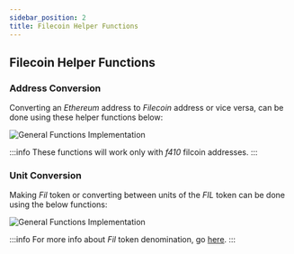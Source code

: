 ```yaml
---
sidebar_position: 2
title: Filecoin Helper Functions
---
```


## Filecoin Helper Functions

### Address Conversion

Converting an *Ethereum* address to *Filecoin* address or vice versa, can be done using these helper functions below:

![General Functions Implementation](_static/img/Filecoin_Address_Conversion.png)

:::info
These functions will work only with *f410* filcoin addresses.
:::

### Unit Conversion

Making *Fil* token or converting between units of the *FIL* token can be done using the below functions:

![General Functions Implementation](_static/img/Filecoin_Unit_Conversion.png)

:::info
For more info about *Fil* token denomination, go [here](https://docs.filecoin.io/basics/assets/the-fil-token#denominations).
::: 